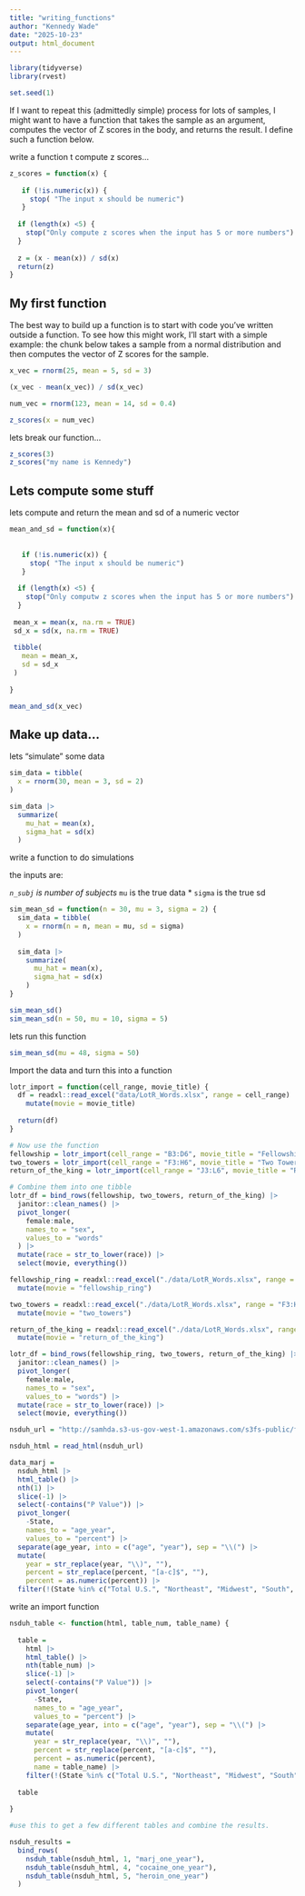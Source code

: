 ```yaml
---
title: "writing_functions"
author: "Kennedy Wade"
date: "2025-10-23"
output: html_document
---
```


```r
library(tidyverse)
library(rvest)

set.seed(1)
```

If I want to repeat this (admittedly simple) process for lots of samples, I might want to have a function that takes the sample as an argument, computes the vector of Z scores in the body, and returns the result. I define such a function below.


write a function t compute z scores... 
```r
z_scores = function(x) {
  
   if (!is.numeric(x)) {
     stop( "The input x should be numeric")
   }
   
  if (length(x) <5) {
    stop("Only compute z scores when the input has 5 or more numbers")
  }
    
  z = (x - mean(x)) / sd(x)
  return(z)
}
```

## My first function

The best way to build up a function is to start with code you’ve written outside a function. To see how this might work, I’ll start with a simple example: the chunk below takes a sample from a normal distribution and then computes the vector of Z scores for the sample.

```r
x_vec = rnorm(25, mean = 5, sd = 3)

(x_vec - mean(x_vec)) / sd(x_vec)

num_vec = rnorm(123, mean = 14, sd = 0.4)

z_scores(x = num_vec)
```


lets break our function...

```r

z_scores(3)
z_scores("my name is Kennedy")
```


## Lets compute some stuff 

lets compute and return the mean and sd of a numeric vector 

```r
mean_and_sd = function(x){
  
  
   if (!is.numeric(x)) {
     stop( "The input x should be numeric")
   }
   
  if (length(x) <5) {
    stop("Only computw z scores when the input has 5 or more numbers")
  }
  
 mean_x = mean(x, na.rm = TRUE)
 sd_x = sd(x, na.rm = TRUE)
 
 tibble(
   mean = mean_x,
   sd = sd_x
 )
 
}

mean_and_sd(x_vec)

```


## Make up data...

lets "simulate" some data

```r
sim_data = tibble(
  x = rnorm(30, mean = 3, sd = 2)
)

sim_data |> 
  summarize(
    mu_hat = mean(x),
    sigma_hat = sd(x)
  )
```


write a function to do simulations

the inputs are:

*`n_subj` is number of subjects 
*`mu` is the true data 
* `sigma` is the true sd

```r
sim_mean_sd = function(n = 30, mu = 3, sigma = 2) {
  sim_data = tibble(
    x = rnorm(n = n, mean = mu, sd = sigma)
  )
  
  sim_data |> 
    summarize(
      mu_hat = mean(x),
      sigma_hat = sd(x)
    )
}

sim_mean_sd()
sim_mean_sd(n = 50, mu = 10, sigma = 5)

```

lets run this function

```r
sim_mean_sd(mu = 48, sigma = 50)

```

Import the data and turn this into a function

```r
lotr_import = function(cell_range, movie_title) {
  df = readxl::read_excel("data/LotR_Words.xlsx", range = cell_range) |>
    mutate(movie = movie_title)
  
  return(df)
}

# Now use the function
fellowship = lotr_import(cell_range = "B3:D6", movie_title = "Fellowship")
two_towers = lotr_import(cell_range = "F3:H6", movie_title = "Two Towers")
return_of_the_king = lotr_import(cell_range = "J3:L6", movie_title = "Return of the King")

# Combine them into one tibble
lotr_df = bind_rows(fellowship, two_towers, return_of_the_king) |>
  janitor::clean_names() |>
  pivot_longer(
    female:male,
    names_to = "sex",
    values_to = "words"
  ) |>
  mutate(race = str_to_lower(race)) |>
  select(movie, everything())

fellowship_ring = readxl::read_excel("./data/LotR_Words.xlsx", range = "B3:D6") |>
  mutate(movie = "fellowship_ring")

two_towers = readxl::read_excel("./data/LotR_Words.xlsx", range = "F3:H6") |>
  mutate(movie = "two_towers")

return_of_the_king = readxl::read_excel("./data/LotR_Words.xlsx", range = "J3:L6") |>
  mutate(movie = "return_of_the_king")

lotr_df = bind_rows(fellowship_ring, two_towers, return_of_the_king) |>
  janitor::clean_names() |>
  pivot_longer(
    female:male,
    names_to = "sex",
    values_to = "words") |> 
  mutate(race = str_to_lower(race)) |> 
  select(movie, everything())

```



```r
nsduh_url = "http://samhda.s3-us-gov-west-1.amazonaws.com/s3fs-public/field-uploads/2k15StateFiles/NSDUHsaeShortTermCHG2015.htm"

nsduh_html = read_html(nsduh_url)

data_marj = 
  nsduh_html |> 
  html_table() |> 
  nth(1) |>
  slice(-1) |> 
  select(-contains("P Value")) |>
  pivot_longer(
    -State,
    names_to = "age_year", 
    values_to = "percent") |>
  separate(age_year, into = c("age", "year"), sep = "\\(") |>
  mutate(
    year = str_replace(year, "\\)", ""),
    percent = str_replace(percent, "[a-c]$", ""),
    percent = as.numeric(percent)) |>
  filter(!(State %in% c("Total U.S.", "Northeast", "Midwest", "South", "West")))
```

write an import function

```r
nsduh_table <- function(html, table_num, table_name) {
  
  table = 
    html |> 
    html_table() |> 
    nth(table_num) |>
    slice(-1) |> 
    select(-contains("P Value")) |>
    pivot_longer(
      -State,
      names_to = "age_year", 
      values_to = "percent") |>
    separate(age_year, into = c("age", "year"), sep = "\\(") |>
    mutate(
      year = str_replace(year, "\\)", ""),
      percent = str_replace(percent, "[a-c]$", ""),
      percent = as.numeric(percent),
      name = table_name) |>
    filter(!(State %in% c("Total U.S.", "Northeast", "Midwest", "South", "West")))
  
  table
  
}

#use this to get a few different tables and combine the results.

nsduh_results = 
  bind_rows(
    nsduh_table(nsduh_html, 1, "marj_one_year"),
    nsduh_table(nsduh_html, 4, "cocaine_one_year"),
    nsduh_table(nsduh_html, 5, "heroin_one_year")
  )

```



